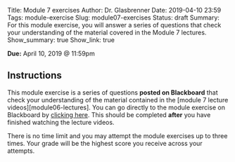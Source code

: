 Title: Module 7 exercises
Author: Dr. Glasbrenner
Date: 2019-04-10 23:59
Tags: module-exercise
Slug: module07-exercises
Status: draft
Summary: For this module exercise, you will answer a series of questions that check your understanding of the material covered in the Module 7 lectures.
Show_summary: true
Show_link: true

[**Due:** April 10, 2019 @ 11:59pm]{.h3}

## Instructions

This module exercise is a series of questions **posted on Blackboard** that check your understanding of the material contained in the [module 7 lecture videos][module06-lectures].
You can go directly to the module exercise on Blackboard by [clicking here][blackboard-module-exercises].
This should be completed **after** you have finished watching the lecture videos.

::::: {.callout .primary}
There is no time limit and you may attempt the module exercises up to three times.
Your grade will be the highest score you receive across your attempts.
:::::

[module07-lectures]:           /materials/module07-materials/
[blackboard-module-exercises]: #
